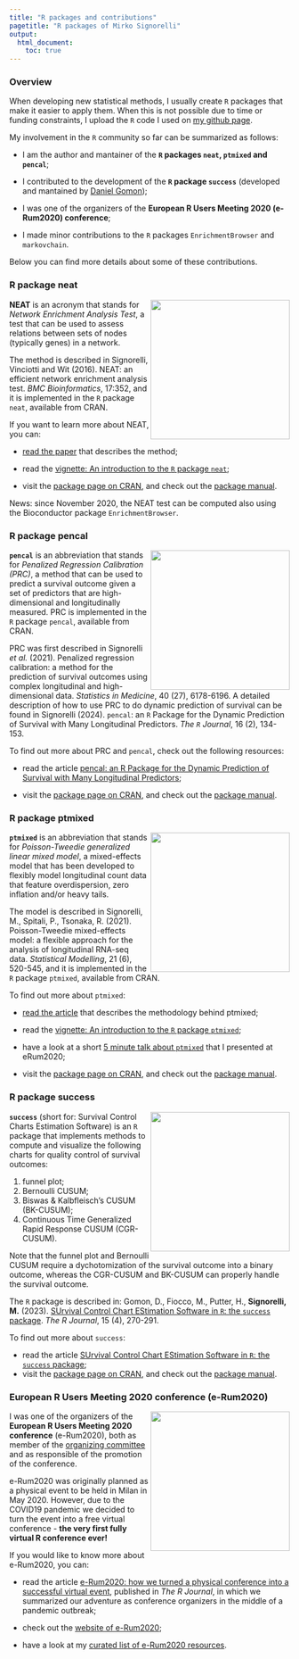 ```yaml
---
title: "R packages and contributions"
pagetitle: "R packages of Mirko Signorelli"
output:
  html_document:
    toc: true
---
```


### Overview

When developing new statistical methods, I usually create `R` packages that make it easier to apply them. When this is not possible due to time or funding constraints, I upload the `R` code I used on [my github page](https://github.com/mirkosignorelli).

My involvement in the `R` community so far can be summarized as follows:

* I am the author and mantainer of the **`R` packages `neat`, `ptmixed` and `pencal`**;

* I contributed to the development of the **`R` package `success`** (developed and mantained by [Daniel Gomon](https://github.com/d-gomon));

* I was one of the organizers of the **European R Users Meeting 2020 (e-Rum2020) conference**;

* I made minor contributions to the `R` packages `EnrichmentBrowser` and `markovchain`.

Below you can find more details about some of these contributions.

### R package neat

<img src="https://user-images.githubusercontent.com/20061736/81393545-d662c680-9120-11ea-9963-a737f963bd8d.png" align="right" alt="" width="250" />

**NEAT** is an acronym that stands for *Network Enrichment Analysis Test*, a test that can be used to assess relations between sets of nodes (typically genes) in a network.

The method is described in Signorelli, Vinciotti and Wit (2016). NEAT: an efficient network enrichment analysis test. *BMC Bioinformatics*, 17:352, and it is implemented in the `R` package `neat`, available from CRAN.

If you want to learn more about NEAT, you can:

* [read the paper](https://bmcbioinformatics.biomedcentral.com/articles/10.1186/s12859-016-1203-6) that describes the method;

* read the [vignette: An introduction to the `R` package `neat`](https://cran.r-project.org/web/packages/neat/vignettes/neat.html);

* visit the [package page on CRAN](https://cran.r-project.org/web/packages/neat/), and check out the [package manual](https://cran.r-project.org/web/packages/neat/neat.pdf).

News: since November 2020, the NEAT test can be computed also using the Bioconductor package `EnrichmentBrowser`.

### R package pencal

<img src="https://user-images.githubusercontent.com/20061736/162180793-072613f0-a93e-4ef6-b0c4-b8d8a45d770a.png" align="right" alt="" width="250" />

**`pencal`** is an abbreviation that stands for *Penalized Regression Calibration (PRC)*, a method that can be used to predict a survival outcome given a set of predictors that are high-dimensional and longitudinally measured. PRC is implemented in the `R` package `pencal`, available from CRAN.

PRC was first described in Signorelli *et al.* (2021). Penalized regression calibration: a method for the prediction of survival outcomes using complex longitudinal and high-dimensional data. *Statistics in Medicine*, 40 (27), 6178-6196. A detailed description of how to use PRC to do dynamic prediction of survival can be found in Signorelli (2024). `pencal`: an `R` Package for the Dynamic Prediction of Survival with Many Longitudinal Predictors. *The `R` Journal*, 16 (2), 134-153.

To find out more about PRC and `pencal`, check out the following resources:

* read the article [pencal: an R Package for the Dynamic Prediction of Survival with Many Longitudinal Predictors](https://journal.r-project.org/articles/RJ-2024-014/);

* visit the [package page on CRAN](https://cran.r-project.org/web/packages/pencal), and check out the [package manual](https://cran.r-project.org/web/packages/pencal/pencal.pdf).

### R package ptmixed

<img src="https://user-images.githubusercontent.com/20061736/84284787-f3821f00-ab3c-11ea-85a7-220982ce518c.png" align="right" alt="" width="250" />

**`ptmixed`** is an abbreviation that stands for *Poisson-Tweedie generalized linear mixed model*, a mixed-effects model that has been developed to flexibly model longitudinal count data that feature overdispersion, zero inflation and/or heavy tails. 

The model is described in Signorelli, M., Spitali, P., Tsonaka, R. (2021). Poisson-Tweedie mixed-effects model: a flexible approach for the analysis of longitudinal RNA-seq data. *Statistical Modelling*, 21 (6), 520-545, and it is implemented in the `R` package `ptmixed`, available from CRAN.

To find out more about `ptmixed`:

* [read the article](https://journals.sagepub.com/doi/10.1177/1471082X20936017) that describes the methodology behind ptmixed;

* read the [vignette: An introduction to the `R` package `ptmixed`](https://cran.r-project.org/web/packages/ptmixed/vignettes/Overview_functionalities_ptmixed.html);

* have a look at a short [5 minute talk about `ptmixed`](https://www.youtube.com/watch?v=79lUgThZ4HE&t=738s) that I presented at eRum2020;

* visit the [package page on CRAN](https://cran.r-project.org/web/packages/ptmixed), and check out the [package manual](https://cran.r-project.org/web/packages/ptmixed/ptmixed.pdf).

### R package success

<img src="https://user-images.githubusercontent.com/20061736/178921364-986c04b3-71ec-4cbe-8e46-2c36ede13a7c.png" align="right" alt="" width="250" />

**`success`** (short for: Survival Control Charts Estimation Software) is an `R` package that implements methods to compute and visualize the following charts for quality control of survival outcomes:

1. funnel plot;
2. Bernoulli CUSUM;
3. Biswas & Kalbfleisch's CUSUM (BK-CUSUM);
4. Continuous Time Generalized Rapid Response CUSUM (CGR-CUSUM).

Note that the funnel plot and Bernoulli CUSUM require a dychotomization of the survival outcome into a binary outcome, whereas the CGR-CUSUM and BK-CUSUM can properly handle the survival outcome.

The `R` package is described in: Gomon, D., Fiocco, M., Putter, H., **Signorelli, M.** (2023). [SUrvival Control Chart EStimation Software in `R`: the `success` package](https://doi.org/10.32614/RJ-2023-095). *The R Journal*, 15 (4), 270-291.

To find out more about `success`:

* read the article [SUrvival Control Chart EStimation Software in `R`: the `success` package](https://doi.org/10.32614/RJ-2023-095);
* visit the [package page on CRAN](https://cran.r-project.org/web/packages/success), and check out the [package manual](https://cran.r-project.org/web/packages/success/success.pdf).

### European R Users Meeting 2020 conference (e-Rum2020)

<img src="https://user-images.githubusercontent.com/20061736/84913063-626df380-b0ba-11ea-8781-dbff9962e2c0.png" align="right" alt="" width="250" />

I was one of the organizers of the **European R Users Meeting 2020 conference** (e-Rum2020), both as member of the [organizing committee](https://2020.erum.io/about/organizers) and as responsible of the promotion of the conference. 

e-Rum2020 was originally planned as a physical event to be held in Milan in May 2020. However, due to the COVID19 pandemic we decided to turn the event into a free virtual conference - **the very first fully virtual R conference ever!**

If you would like to know more about e-Rum2020, you can:

* read the article [e-Rum2020: how we turned a physical conference into a successful virtual event](https://journal.r-project.org/archive/2020-2/erum.pdf), published in *The R Journal*, in which we summarized our adventure as conference organizers in the middle of a pandemic outbreak;

* check out the [website of e-Rum2020](https://2020.erum.io/);

* have a look at my [curated list of e-Rum2020 resources](https://github.com/mirkosignorelli/erum2020).

<!---
### R code used in methodological publications

* [Code for Signorelli et al. (2021)](https://github.com/mirkosignorelli/pencal), Statistics in Medicine

* [Code for Signorelli and Cutillo (2021)](https://github.com/mirkosignorelli/csv), Computational Statistics

* [Code for Signorelli, Spitali and Tsonaka (2021)](https://github.com/mirkosignorelli/ptmixed), Statistical Modelling

* [Code for Signorelli and Wit (2020)](https://github.com/mirkosignorelli/clustering-populations-of-networks), Statistical Modelling

* [Code for Signorelli and Wit (2018)](https://github.com/mirkosignorelli/penalized-blockmodels), JRSS-C

* [Code for Signorelli, Vinciotti and Wit (2016)](https://github.com/mirkosignorelli/neat), BMC Bioinformatics
-->


<!-- the part below is a fix to the menu not displaying properly
on the mobile version -->
<script src="https://code.jquery.com/jquery-3.3.1.slim.min.js" integrity="sha384-q8i/X+965DzO0rT7abK41JStQIAqVgRVzpbzo5smXKp4YfRvH+8abtTE1Pi6jizo" crossorigin="anonymous"></script>
<script src="https://cdn.jsdelivr.net/npm/popper.js@1.14.7/dist/umd/popper.min.js" integrity="sha384-UO2eT0CpHqdSJQ6hJty5KVphtPhzWj9WO1clHTMGa3JDZwrnQq4sF86dIHNDz0W1" crossorigin="anonymous"></script>
<script src="https://cdn.jsdelivr.net/npm/bootstrap@4.3.1/dist/js/bootstrap.min.js" integrity="sha384-JjSmVgyd0p3pXB1rRibZUAYoIIy6OrQ6VrjIEaFf/nJGzIxFDsf4x0xIM+B07jRM" crossorigin="anonymous"></script>
